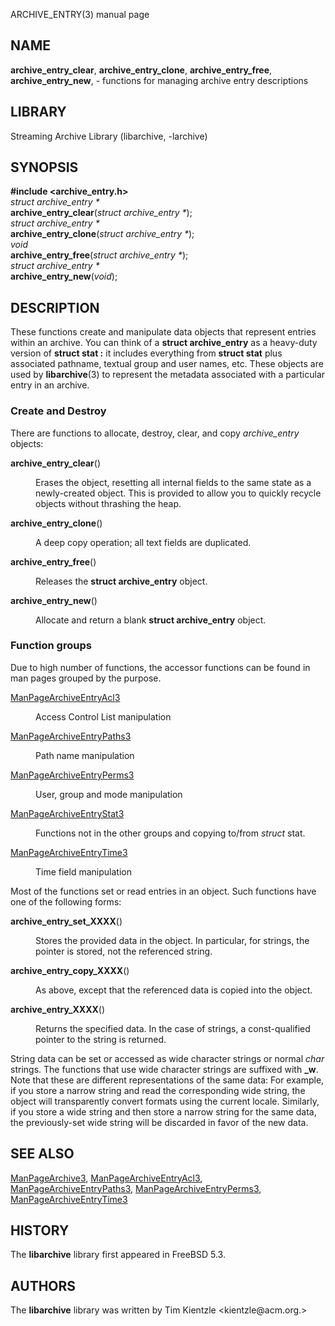 ARCHIVE_ENTRY(3) manual page 
== NAME == 
'''archive_entry_clear''', 
'''archive_entry_clone''', 
'''archive_entry_free''', 
'''archive_entry_new''', 
- functions for managing archive entry descriptions 
== LIBRARY == 
Streaming Archive Library (libarchive, -larchive) 
== SYNOPSIS == 
'''<nowiki>#include <archive_entry.h></nowiki>''' 
<br> 
''struct archive_entry *'' 
<br> 
'''archive_entry_clear'''(''struct archive_entry *''); 
<br> 
''struct archive_entry *'' 
<br> 
'''archive_entry_clone'''(''struct archive_entry *''); 
<br> 
''void'' 
<br> 
'''archive_entry_free'''(''struct archive_entry *''); 
<br> 
''struct archive_entry *'' 
<br> 
'''archive_entry_new'''(''void''); 
== DESCRIPTION == 
These functions create and manipulate data objects that 
represent entries within an archive. 
You can think of a 
'''struct archive_entry''' 
as a heavy-duty version of 
'''struct stat :''' 
it includes everything from 
'''struct stat''' 
plus associated pathname, textual group and user names, etc. 
These objects are used by 
'''libarchive'''(3) 
to represent the metadata associated with a particular 
entry in an archive. 
=== Create and Destroy=== 
There are functions to allocate, destroy, clear, and copy 
''archive_entry'' 
objects: 
<dl> 
<dt>'''archive_entry_clear'''()</dt><dd> 
Erases the object, resetting all internal fields to the 
same state as a newly-created object. 
This is provided to allow you to quickly recycle objects 
without thrashing the heap. 
</dd><dt>'''archive_entry_clone'''()</dt><dd> 
A deep copy operation; all text fields are duplicated. 
</dd><dt>'''archive_entry_free'''()</dt><dd> 
Releases the 
'''struct archive_entry''' 
object. 
</dd><dt>'''archive_entry_new'''()</dt><dd> 
Allocate and return a blank 
'''struct archive_entry''' 
object. 
</dd></dl> 
=== Function groups=== 
Due to high number of functions, the accessor functions can be found in 
man pages grouped by the purpose. 
<dl> 
<dt>[[ManPageArchiveEntryAcl3]]</dt><dd> 
Access Control List manipulation 
</dd><dt>[[ManPageArchiveEntryPaths3]]</dt><dd> 
Path name manipulation 
</dd><dt>[[ManPageArchiveEntryPerms3]]</dt><dd> 
User, group and mode manipulation 
</dd><dt>[[ManPageArchiveEntryStat3]]</dt><dd> 
Functions not in the other groups and copying to/from 
''struct'' stat. 
</dd><dt>[[ManPageArchiveEntryTime3]]</dt><dd> 
Time field manipulation 
</dd></dl> 

Most of the functions set or read entries in an object. 
Such functions have one of the following forms: 
<dl> 
<dt>'''archive_entry_set_XXXX'''()</dt><dd> 
Stores the provided data in the object. 
In particular, for strings, the pointer is stored, 
not the referenced string. 
</dd><dt>'''archive_entry_copy_XXXX'''()</dt><dd> 
As above, except that the referenced data is copied 
into the object. 
</dd><dt>'''archive_entry_XXXX'''()</dt><dd> 
Returns the specified data. 
In the case of strings, a const-qualified pointer to 
the string is returned. 
</dd></dl> 
String data can be set or accessed as wide character strings 
or normal 
''char'' 
strings. 
The functions that use wide character strings are suffixed with 
'''_w'''. 
Note that these are different representations of the same data: 
For example, if you store a narrow string and read the corresponding 
wide string, the object will transparently convert formats 
using the current locale. 
Similarly, if you store a wide string and then store a 
narrow string for the same data, the previously-set wide string will 
be discarded in favor of the new data. 

== SEE ALSO == 
[[ManPageArchive3]], 
[[ManPageArchiveEntryAcl3]], 
[[ManPageArchiveEntryPaths3]], 
[[ManPageArchiveEntryPerms3]], 
[[ManPageArchiveEntryTime3]] 
== HISTORY == 
The 
'''libarchive''' 
library first appeared in 
FreeBSD 5.3. 
== AUTHORS == 
The 
'''libarchive''' 
library was written by 
Tim Kientzle  &lt;kientzle@acm.org.&gt; 
